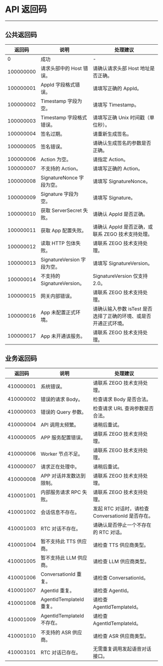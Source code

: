# API 返回码

- - -

## 公共返回码

| 返回码 | 说明 | 处理建议 |
| --- | --- | --- |
| 0 | 成功 | - |
| 100000000 | 请求头部中的 Host 错误。 | 请确认请求头部 Host 地址是否正确。 |
| 100000001 | AppId 字段格式错误。 | 请填写正确的 AppId。 |
| 100000002 | Timestamp 字段为空。 | 请填写 Timestamp。 |
| 100000003 | Timestamp 字段格式错误。 | 请填写正确 Unix 时间戳（单位秒）。 |
| 100000004 | 签名过期。 | 请重新生成签名。 |
| 100000005 | 签名错误。 | 请确认生成签名的参数是否正确。 |
| 100000006 | Action 为空。 | 请指定 Action。 |
| 100000007 | 不支持的 Action。 | 请填写正确的 Action。 |
| 100000008 | SignatureNonce 字段为空。 | 请填写 SignatureNonce。 |
| 100000009 | Signature 字段为空。 | 请填写 Signature。 |
| 100000010 | 获取 ServerSecret 失败。 | 请确认 AppId 是否正确。 |
| 100000011 | 获取 App 配置失败。 | 请确认 AppId 是否正确，或联系 ZEGO 技术支持处理。 |
| 100000012 | 读取 HTTP 包体失败。 | 请联系 ZEGO 技术支持处理。 |
| 100000013 | SignatureVersion 字段为空。 | 请填写 SignatureVersion。 |
| 100000014 | 不支持的 SignatureVersion。 | SignatureVersion 仅支持 2.0。 |
| 100000015 | 网关内部错误。 | 请联系 ZEGO 技术支持处理。 |
| 100000016 | App 未配置正式环境。 | 请确认输入参数 isTest 是否选择了正确的环境、或是否开通正式环境。 |
| 100000017 | App 未开通该服务。 | 请联系 ZEGO 技术支持处理。 |

## 业务返回码

| 返回码    | 说明                       | 处理建议                          |
| --------- | -------------------------- | --------------------------------- |
| 410000001 | 系统错误。                 | 请联系 ZEGO 技术支持处理。        |
| 410000002 | 错误的请求 Body。          | 检查请求 Body 是否合法。          |
| 410000003 | 错误的 Query 参数。        | 检查请求 URL 查询参数是否合法。   |
| 410000004 | API 调用太频繁。           | 请稍后重试。                |
| 410000005 | APP 服务配置错误。         | 请联系 ZEGO 技术支持处理。        |
| 410000006 | Worker 节点不足。          | 请联系 ZEGO 技术支持处理。        |
| 410000007 | 请求正在处理中。 | 请稍后重试。        |
| 410000008 | APP 对话并发数达到限制。   | 请联系 ZEGO 技术支持处理。        |
| 410001001 | 内部服务请求 RPC 失败。    | 请联系 ZEGO 技术支持处理。        |
| 410001002 | 会话信息不存在。           | 发起 RTC 对话时，请检查 ConversationId 是否存在。   |
| 410001003 | RTC 对话不存在。           | 请确认是否停止一个不存在的 RTC 对话。 |
| 410001004 | 暂不支持此 TTS 供应商。       | 请检查 TTS 供应商类型。             |
| 410001005 | 暂不支持此 LLM 供应商。       | 请检查 LLM 供应商类型。             |
| 410001006 | ConversationId 重复。       | 请检查 ConversationId。            |
| 410001007 | AgentId 重复。              | 请检查 AgentId。                   |
| 410001008 | AgentIdTemplateId 重复。          | 请检查 AgentIdTemplateId。         |
| 410001009 | AgentIdTemplateId 不存在。        | 请检查 AgentIdTemplateId。         |
| 410001010 | 不支持的 ASR 供应商。       | 请检查 ASR 供应商类型。             |
| 410003101 | RTC 对话已存在。            | 无需重复调用发起语音对话接口。   |
